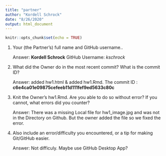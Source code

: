 ```yaml
---
title: "partner"
author: "Kordell Schrock"
date: "8/26/2020"
output: html_document
---
```


```r
knitr::opts_chunk$set(echo = TRUE)
```

1. Your (the Partner’s) full name and GitHub username..

    Answer: **Kordell Schrock** GitHub Username: *kschrock*

2. What did the Owner do in the most recent commit? What is the commit ID?

    Answer: added hw1.html & added hw1.Rmd. The commit ID : **c6e4ca01e09875cefeeb11d111fef9ed5633c80c**

3. Knit the Owner’s hw1.Rmd. Are you able to do so without error? If you cannot, what errors did you counter?

    Answer: There was a missing Local file for hw1_image.jpg and was not in the Directory on Github. But the owner added the file so we fixed the error. 
    
4. Also include an error/difficulty you encountered, or a tip for making Git/GitHub easier.

    Answer: Not difficuly. Maybe use GitHub Desktop App?  

    